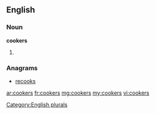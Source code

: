 ==English==

===Noun===
'''cookers'''

# {{plural of|cooker}}

===Anagrams===
* [[recooks#English|recooks]]

[[Category:English plurals]]

[[ar:cookers]]
[[fr:cookers]]
[[mg:cookers]]
[[my:cookers]]
[[vi:cookers]]